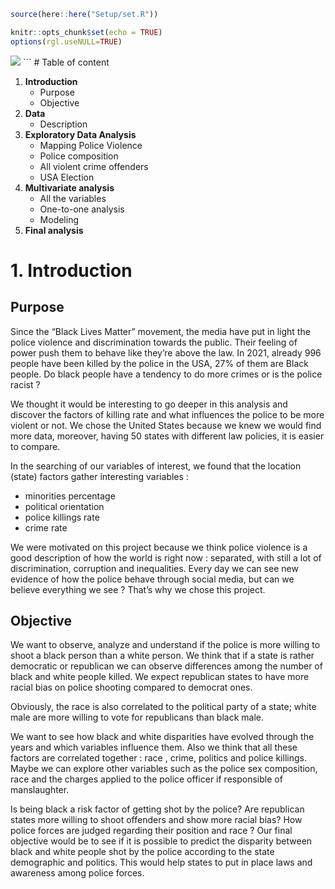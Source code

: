 

```r
source(here::here("Setup/set.R"))
```

```r
knitr::opts_chunk$set(echo = TRUE)
options(rgl.useNULL=TRUE) 
```

![](https://static.politico.com/dims4/default/8a5b708/2147483647/resize/1920x/quality/90/?url=https%3A%2F%2Fstatic.politico.com%2F39%2Fd2%2F783ae66a4ea78cbc44628c3566dd%2Fpolice-officers-whos-next.png)
```
# Table of content 

1. **Introduction**
    + Purpose
    + Objective

2. **Data**
    + Description

3. **Exploratory Data Analysis**
    + Mapping Police Violence 
    + Police composition
    + All violent crime offenders
    + USA Election

4. **Multivariate analysis** 
    + All the variables 
    + One-to-one analysis 
    + Modeling 

5. **Final analysis**


# 1. Introduction

## Purpose

Since the “Black Lives Matter” movement, the media have put in light the police violence and discrimination towards the public. Their feeling of power push them to behave like they’re above the law. In 2021, already 996 people have been killed by the police in the USA, 27% of them are Black people.
Do black people have a tendency to do more crimes or is the police racist ?
 
We thought it would be interesting to go deeper in this analysis and discover the factors of killing rate and what influences the police to be more violent or not. We chose the United States because we knew we would find more data, moreover, having 50 states with different law policies, it is easier to compare.

In the searching of our variables of interest, we found that the location (state) factors gather interesting variables : 

- minorities percentage 
- political orientation
- police killings rate 
- crime rate 
 
We were motivated on this project because we think police violence is a good description of how the world is right now : separated, with still a lot of discrimination, corruption and inequalities. Every day we can see new evidence of how the police behave through social media, but can we believe everything we see ? That’s why we chose this project.

## Objective 


We want to observe, analyze and understand if the police is more willing to shoot a black person than a white person.
We think that if a state is rather democratic or republican we can observe differences among the number of black and white people killed. We expect republican states to have more racial bias on police shooting compared to democrat ones.

Obviously, the race is also correlated to the political party of a state; white male are more willing to vote for republicans than black male. 

We want to see how black and white disparities have evolved through the years and which variables influence them. Also we think that all these factors are correlated together : race , crime, politics and police killings. Maybe we can explore other variables such as the police sex composition, race and the charges applied to the police officer if responsible of manslaughter.
  
Is being black a risk factor of getting shot by the police? Are republican states more willing to shoot offenders and show more racial bias? How police forces are judged regarding their position and race ? Our final objective would be to see if it is possible to predict the disparity between black and white people shot by the police according to the state demographic and politics. This would help states to put in place laws and awareness among police forces.

